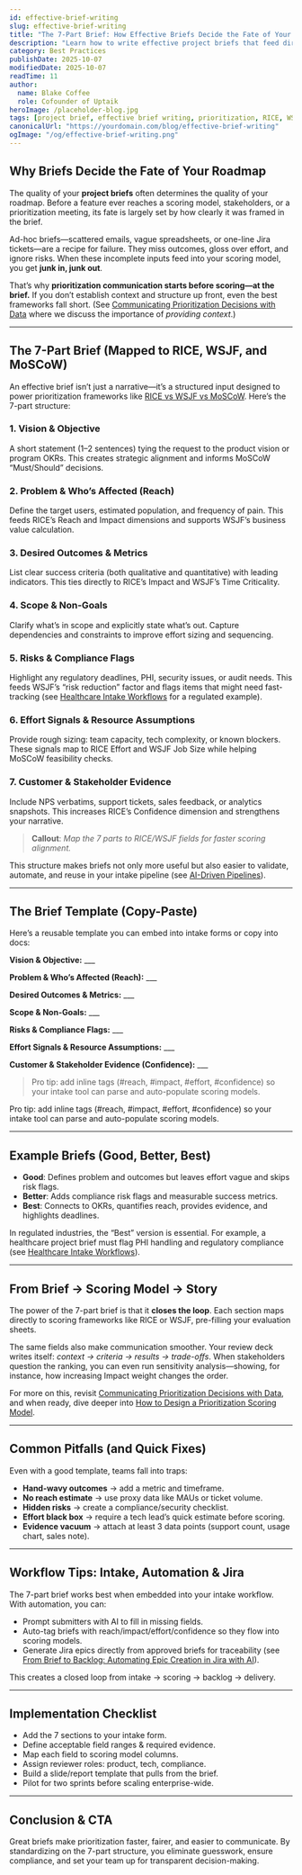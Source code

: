 ```yaml
---
id: effective-brief-writing
slug: effective-brief-writing
title: "The 7-Part Brief: How Effective Briefs Decide the Fate of Your Roadmap"
description: "Learn how to write effective project briefs that feed directly into prioritization frameworks like RICE, WSJF, and MoSCoW—making prioritization faster, clearer, and easier to communicate."
category: Best Practices
publishDate: 2025-10-07
modifiedDate: 2025-10-07
readTime: 11
author:
  name: Blake Coffee
  role: Cofounder of Uptaik
heroImage: /placeholder-blog.jpg
tags: [project brief, effective brief writing, prioritization, RICE, WSJF, MoSCoW, intake automation, backlog management, product management]
canonicalUrl: "https://yourdomain.com/blog/effective-brief-writing"
ogImage: "/og/effective-brief-writing.png"
---
```


## Why Briefs Decide the Fate of Your Roadmap

The quality of your **project briefs** often determines the quality of your roadmap. Before a feature ever reaches a scoring model, stakeholders, or a prioritization meeting, its fate is largely set by how clearly it was framed in the brief.  

Ad-hoc briefs—scattered emails, vague spreadsheets, or one-line Jira tickets—are a recipe for failure. They miss outcomes, gloss over effort, and ignore risks. When these incomplete inputs feed into your scoring model, you get **junk in, junk out**.  

That’s why **prioritization communication starts before scoring—at the brief.** If you don’t establish context and structure up front, even the best frameworks fall short. (See [Communicating Prioritization Decisions with Data](/blog/communicating-prioritization-decisions) where we discuss the importance of *providing context*.)  

---

## The 7-Part Brief (Mapped to RICE, WSJF, and MoSCoW)

An effective brief isn’t just a narrative—it’s a structured input designed to power prioritization frameworks like [RICE vs WSJF vs MoSCoW](/blog/prioritization-frameworks). Here’s the 7-part structure:  

### 1. Vision & Objective  
A short statement (1–2 sentences) tying the request to the product vision or program OKRs. This creates strategic alignment and informs MoSCoW “Must/Should” decisions.  

### 2. Problem & Who’s Affected (Reach)  
Define the target users, estimated population, and frequency of pain. This feeds RICE’s Reach and Impact dimensions and supports WSJF’s business value calculation.  

### 3. Desired Outcomes & Metrics  
List clear success criteria (both qualitative and quantitative) with leading indicators. This ties directly to RICE’s Impact and WSJF’s Time Criticality.  

### 4. Scope & Non-Goals  
Clarify what’s in scope and explicitly state what’s out. Capture dependencies and constraints to improve effort sizing and sequencing.  

### 5. Risks & Compliance Flags  
Highlight any regulatory deadlines, PHI, security issues, or audit needs. This feeds WSJF’s “risk reduction” factor and flags items that might need fast-tracking (see [Healthcare Intake Workflows](/blog/healthcare-intake-workflows) for a regulated example).  

### 6. Effort Signals & Resource Assumptions  
Provide rough sizing: team capacity, tech complexity, or known blockers. These signals map to RICE Effort and WSJF Job Size while helping MoSCoW feasibility checks.  

### 7. Customer & Stakeholder Evidence  
Include NPS verbatims, support tickets, sales feedback, or analytics snapshots. This increases RICE’s Confidence dimension and strengthens your narrative.  

> **Callout**: *Map the 7 parts to RICE/WSJF fields for faster scoring alignment.*  

This structure makes briefs not only more useful but also easier to validate, automate, and reuse in your intake pipeline (see [AI-Driven Pipelines](/blog/ai-driven-pipelines)).  

---

## The Brief Template (Copy-Paste)

Here’s a reusable template you can embed into intake forms or copy into docs:  

**Vision & Objective:** ___  

**Problem & Who’s Affected (Reach):** ___  

**Desired Outcomes & Metrics:** ___  

**Scope & Non-Goals:** ___  

**Risks & Compliance Flags:** ___  

**Effort Signals & Resource Assumptions:** ___  

**Customer & Stakeholder Evidence (Confidence):** ___  

> Pro tip: add inline tags (#reach, #impact, #effort, #confidence) so your intake tool can parse and auto-populate scoring models.


Pro tip: add inline tags (#reach, #impact, #effort, #confidence) so your intake tool can parse and auto-populate scoring models.  

---

## Example Briefs (Good, Better, Best)

- **Good**: Defines problem and outcomes but leaves effort vague and skips risk flags.  
- **Better**: Adds compliance risk flags and measurable success metrics.  
- **Best**: Connects to OKRs, quantifies reach, provides evidence, and highlights deadlines.  

In regulated industries, the “Best” version is essential. For example, a healthcare project brief must flag PHI handling and regulatory compliance (see [Healthcare Intake Workflows](/blog/healthcare-intake-workflows)).  

---

## From Brief → Scoring Model → Story

The power of the 7-part brief is that it **closes the loop**. Each section maps directly to scoring frameworks like RICE or WSJF, pre-filling your evaluation sheets.  

The same fields also make communication smoother. Your review deck writes itself: *context → criteria → results → trade-offs*. When stakeholders question the ranking, you can even run sensitivity analysis—showing, for instance, how increasing Impact weight changes the order.  

For more on this, revisit [Communicating Prioritization Decisions with Data](/blog/communicating-prioritization-decisions), and when ready, dive deeper into [How to Design a Prioritization Scoring Model](/blog/prioritization-scoring-model).  

---

## Common Pitfalls (and Quick Fixes)

Even with a good template, teams fall into traps:  

- **Hand-wavy outcomes** → add a metric and timeframe.  
- **No reach estimate** → use proxy data like MAUs or ticket volume.  
- **Hidden risks** → create a compliance/security checklist.  
- **Effort black box** → require a tech lead’s quick estimate before scoring.  
- **Evidence vacuum** → attach at least 3 data points (support count, usage chart, sales note).  

---

## Workflow Tips: Intake, Automation & Jira

The 7-part brief works best when embedded into your intake workflow. With automation, you can:  

- Prompt submitters with AI to fill in missing fields.  
- Auto-tag briefs with reach/impact/effort/confidence so they flow into scoring models.  
- Generate Jira epics directly from approved briefs for traceability (see [From Brief to Backlog: Automating Epic Creation in Jira with AI](/blog/jira-automation)).  

This creates a closed loop from intake → scoring → backlog → delivery.  

---

## Implementation Checklist

- Add the 7 sections to your intake form.  
- Define acceptable field ranges & required evidence.  
- Map each field to scoring model columns.  
- Assign reviewer roles: product, tech, compliance.  
- Build a slide/report template that pulls from the brief.  
- Pilot for two sprints before scaling enterprise-wide.  

---

## Conclusion & CTA

Great briefs make prioritization faster, fairer, and easier to communicate. By standardizing on the 7-part structure, you eliminate guesswork, ensure compliance, and set your team up for transparent decision-making.  
